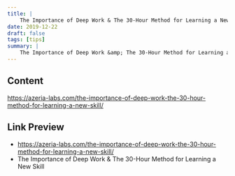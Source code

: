 ```yaml
---
title: |
    The Importance of Deep Work & The 30-Hour Method for Learning a New Skill
date: 2019-12-22
draft: false
tags: [tips]
summary: |
    The Importance of Deep Work &amp; The 30-Hour Method for Learning a New Skill  The tech industry, especially the security industry, seems outrageously overwhelming to newcomers and even as an intermediate...
---
```


## Content

https://azeria-labs.com/the-importance-of-deep-work-the-30-hour-method-for-learning-a-new-skill/

## Link Preview

- https://azeria-labs.com/the-importance-of-deep-work-the-30-hour-method-for-learning-a-new-skill/
- The Importance of Deep Work & The 30-Hour Method for Learning a New Skill
